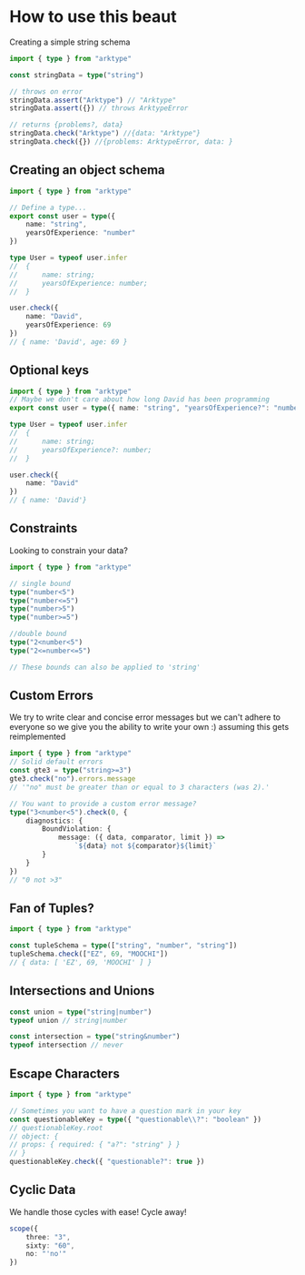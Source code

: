 # How to use this beaut

Creating a simple string schema

```ts
import { type } from "arktype"

const stringData = type("string")

// throws on error
stringData.assert("Arktype") // "Arktype"
stringData.assert({}) // throws ArktypeError

// returns {problems?, data}
stringData.check("Arktype") //{data: "Arktype"}
stringData.check({}) //{problems: ArktypeError, data: }
```

## Creating an object schema

```ts
import { type } from "arktype"

// Define a type...
export const user = type({
    name: "string",
    yearsOfExperience: "number"
})

type User = typeof user.infer
//  {
//      name: string;
//      yearsOfExperience: number;
//  }

user.check({
    name: "David",
    yearsOfExperience: 69
})
// { name: 'David', age: 69 }
```

## Optional keys

```ts
import { type } from "arktype"
// Maybe we don't care about how long David has been programming
export const user = type({ name: "string", "yearsOfExperience?": "number" })

type User = typeof user.infer
//  {
//      name: string;
//      yearsOfExperience?: number;
//  }

user.check({
    name: "David"
})
// { name: 'David'}
```

## Constraints

Looking to constrain your data?

```ts
import { type } from "arktype"

// single bound
type("number<5")
type("number<=5")
type("number>5")
type("number>=5")

//double bound
type("2<number<5")
type("2<=number<=5")

// These bounds can also be applied to 'string'
```

## Custom Errors

We try to write clear and concise error messages but we can't adhere to everyone so we give you the ability to write your own :)
assuming this gets reimplemented

```ts
import { type } from "arktype"
// Solid default errors
const gte3 = type("string>=3")
gte3.check("no").errors.message
// '"no" must be greater than or equal to 3 characters (was 2).'

// You want to provide a custom error message?
type("3<number<5").check(0, {
    diagnostics: {
        BoundViolation: {
            message: ({ data, comparator, limit }) =>
                `${data} not ${comparator}${limit}`
        }
    }
})
// "0 not >3"
```

## Fan of Tuples?

```ts
import { type } from "arktype"

const tupleSchema = type(["string", "number", "string"])
tupleSchema.check(["EZ", 69, "MOOCHI"])
// { data: [ 'EZ', 69, 'MOOCHI' ] }
```

## Intersections and Unions

```ts
const union = type("string|number")
typeof union // string|number

const intersection = type("string&number")
typeof intersection // never
```

## Escape Characters

```ts
import { type } from "arktype"

// Sometimes you want to have a question mark in your key
const questionableKey = type({ "questionable\\?": "boolean" })
// questionableKey.root
// object: {
// props: { required: { "a?": "string" } }
// }
questionableKey.check({ "questionable?": true })
```

## Cyclic Data

We handle those cycles with ease! Cycle away!

```ts
scope({
    three: "3",
    sixty: "60",
    no: "'no'"
})
```

<TOCInline toc={toc} />
